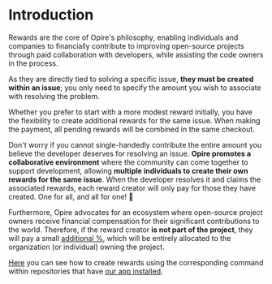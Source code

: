 # Introduction

Rewards are the core of Opire's philosophy, enabling individuals and companies to financially contribute to improving open-source projects through paid collaboration with developers, while assisting the code owners in the process.

As they are directly tied to solving a specific issue, **they must be created within an issue**; you only need to specify the amount you wish to associate with resolving the problem.

Whether you prefer to start with a more modest reward initially, you have the flexibility to create additional rewards for the same issue. When making the payment, all pending rewards will be combined in the same checkout.

Don't worry if you cannot single-handedly contribute the entire amount you believe the developer deserves for resolving an issue. **Opire promotes a collaborative environment** where the community can come together to support development, allowing **multiple individuals to create their own rewards for the same issue**. When the developer resolves it and claims the associated rewards, each reward creator will only pay for those they have created. One for all, and all for one! 🤝

Furthermore, Opire advocates for an ecosystem where open-source project owners receive financial compensation for their significant contributions to the world. Therefore, if the reward creator **is not part of the project**, they will pay a small [additional %](/rewards/pricing#percentage-for-code-owner), which will be entirely allocated to the organization (or individual) owning the project.

[Here](/overview/commands#create-reward) you can see how to create rewards using the corresponding command within repositories that have [our app installed](/overview/install-app).